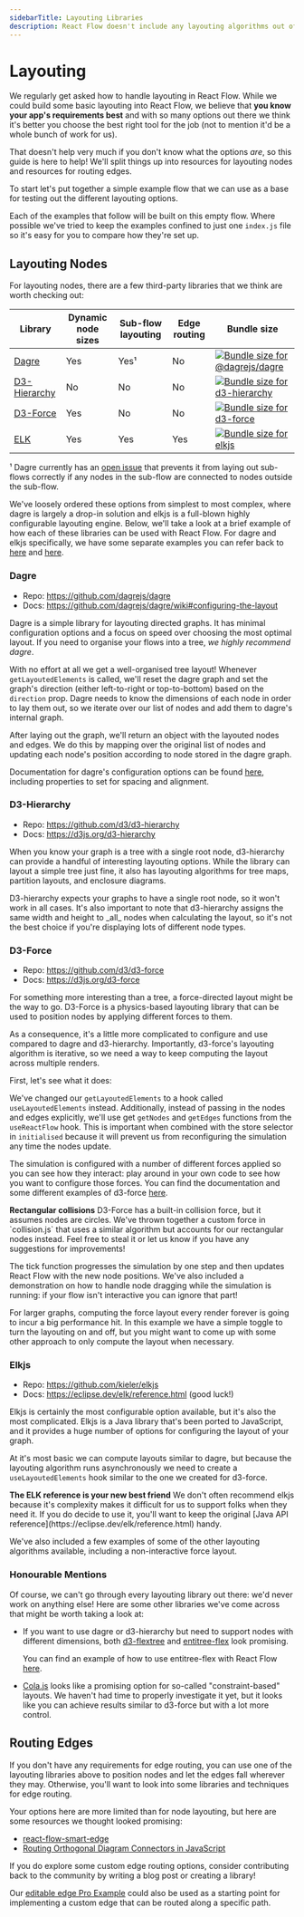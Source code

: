 ```yaml
---
sidebarTitle: Layouting Libraries
description: React Flow doesn't include any layouting algorithms out of the box. This guide surveys some of the options out there and shows you how to use them with React Flow.
---
```



# Layouting

We regularly get asked how to handle layouting in React Flow. While we could build
some basic layouting into React Flow, we believe that **you know your app's
requirements best** and with so many options out there we think it's better you
choose the best right tool for the job (not to mention it'd be a whole bunch of
work for us).

That doesn't help very much if you don't know what the options _are_, so this
guide is here to help! We'll split things up into resources for layouting nodes
and resources for routing edges.

To start let's put together a simple example flow that we can use as a base for
testing out the different layouting options.

<RemoteCodeViewer route="learn/layouting-flow-1-empty" framework="react" />

Each of the examples that follow will be built on this empty flow. Where possible
we've tried to keep the examples confined to just one `index.js` file so it's easy
for you to compare how they're set up.

## Layouting Nodes

For layouting nodes, there are a few third-party libraries that we think are worth
checking out:

| Library                                            | Dynamic node sizes | Sub-flow layouting | Edge routing | Bundle size                                                                                                                                   |
| -------------------------------------------------- | ------------------ | ------------------ | ------------ | --------------------------------------------------------------------------------------------------------------------------------------------- |
| [Dagre](https://github.com/dagrejs/dagre)          | Yes                | Yes¹               | No           | <a href="https://pkg-size.dev/@dagrejs/dagre"><img src="https://pkg-size.dev/badge/bundle/39882" title="Bundle size for @dagrejs/dagre"/></a> |
| [D3-Hierarchy](https://github.com/d3/d3-hierarchy) | No                 | No                 | No           | <a href="https://pkg-size.dev/d3-hierarchy"><img src="https://pkg-size.dev/badge/bundle/14697" title="Bundle size for d3-hierarchy"/></a>     |
| [D3-Force](https://github.com/d3/d3-force)         | Yes                | No                 | No           | <a href="https://pkg-size.dev/d3-force"><img src="https://pkg-size.dev/badge/bundle/15623" title="Bundle size for d3-force"/></a>             |
| [ELK](https://github.com/kieler/elkjs)             | Yes                | Yes                | Yes          | <a href="https://pkg-size.dev/elkjs"><img src="https://pkg-size.dev/badge/bundle/1455420" title="Bundle size for elkjs"/></a>                 |

¹ Dagre currently has an [open issue](https://github.com/dagrejs/dagre/issues/238)
that prevents it from laying out sub-flows correctly if any nodes in the sub-flow
are connected to nodes outside the sub-flow.

We've loosely ordered these options from simplest to most complex, where dagre
is largely a drop-in solution and elkjs is a full-blown highly configurable
layouting engine. Below, we'll take a look at a brief example of how each of these
libraries can be used with React Flow. For dagre and elkjs specifically, we have
some separate examples you can refer back to [here](/examples/layout/dagre)
and [here](/examples/layout/elkjs).

### Dagre

- Repo: https://github.com/dagrejs/dagre
- Docs: https://github.com/dagrejs/dagre/wiki#configuring-the-layout

Dagre is a simple library for layouting directed graphs. It has minimal configuration
options and a focus on speed over choosing the most optimal layout. If you need
to organise your flows into a tree, _we highly recommend dagre_.

<RemoteCodeViewer route="learn/layouting-flow-2-dagre" framework="react" />

With no effort at all we get a well-organised tree layout! Whenever
`getLayoutedElements` is called, we'll reset the dagre graph and set the graph's
direction (either left-to-right or top-to-bottom) based on the `direction` prop.
Dagre needs to know the dimensions of each node in order to lay them out, so we
iterate over our list of nodes and add them to dagre's internal graph.

After laying out the graph, we'll return an object with the layouted nodes and
edges. We do this by mapping over the original list of nodes and updating each
node's position according to node stored in the dagre graph.

Documentation for dagre's configuration options can be found
[here](https://github.com/dagrejs/dagre/wiki#configuring-the-layout), including
properties to set for spacing and alignment.

### D3-Hierarchy

- Repo: https://github.com/d3/d3-hierarchy
- Docs: https://d3js.org/d3-hierarchy

When you know your graph is a tree with a single root node, d3-hierarchy can
provide a handful of interesting layouting options. While the library can layout
a simple tree just fine, it also has layouting algorithms for tree maps, partition
layouts, and enclosure diagrams.

<RemoteCodeViewer
  route="learn/layouting-flow-3-d3-hierarchy"
  framework="react"
/>

<Callout>
  D3-hierarchy expects your graphs to have a single root node, so it won't work
  in all cases. It's also important to note that d3-hierarchy assigns the same
  width and height to _all_ nodes when calculating the layout, so it's not the
  best choice if you're displaying lots of different node types.
</Callout>

### D3-Force

- Repo: https://github.com/d3/d3-force
- Docs: https://d3js.org/d3-force

For something more interesting than a tree, a force-directed layout might be
the way to go. D3-Force is a physics-based layouting library that can be used to
position nodes by applying different forces to them.

As a consequence, it's a little more complicated to configure and use compared to
dagre and d3-hierarchy. Importantly, d3-force's layouting algorithm is iterative,
so we need a way to keep computing the layout across multiple renders.

First, let's see what it does:

<RemoteCodeViewer route="learn/layouting-flow-4-d3-force" framework="react" />

We've changed our `getLayoutedElements` to a hook called `useLayoutedElements`
instead. Additionally, instead of passing in the nodes and edges explicitly, we'll
use get `getNodes` and `getEdges` functions from the `useReactFlow` hook. This
is important when combined with the store selector in `initialised` because it
will prevent us from reconfiguring the simulation any time the nodes update.

The simulation is configured with a number of different forces applied so you
can see how they interact: play around in your own code to see how you want to
configure those forces. You can find the documentation and some different examples
of d3-force [here](https://d3js.org/d3-force).

<Callout>
  <strong>Rectangular collisions</strong>
  D3-Force has a built-in collision force, but it assumes nodes are circles.
  We've thrown together a custom force in `collision.js` that uses a similar
  algorithm but accounts for our rectangular nodes instead. Feel free to steal
  it or let us know if you have any suggestions for improvements!
</Callout>

The tick function progresses the simulation by one step and then updates React
Flow with the new node positions. We've also included a demonstration on how to
handle node dragging while the simulation is running: if your flow isn't interactive
you can ignore that part!

<Callout>
  For larger graphs, computing the force layout every render forever is going to
  incur a big performance hit. In this example we have a simple toggle to turn
  the layouting on and off, but you might want to come up with some other
  approach to only compute the layout when necessary.
</Callout>

### Elkjs

- Repo: https://github.com/kieler/elkjs
- Docs: https://eclipse.dev/elk/reference.html (good luck!)

Elkjs is certainly the most configurable option available, but it's also the most
complicated. Elkjs is a Java library that's been ported to JavaScript, and it
provides a huge number of options for configuring the layout of your graph.

<RemoteCodeViewer route="learn/layouting-flow-6-elkjs" framework="react" />

At it's most basic we can compute layouts similar to dagre, but because the layouting
algorithm runs asynchronously we need to create a `useLayoutedElements` hook similar
to the one we created for d3-force.

<Callout>
  <strong>The ELK reference is your new best friend</strong>
  We don't often recommend elkjs because it's complexity makes it difficult for
  us to support folks when they need it. If you do decide to use it, you'll want
  to keep the original [Java API
  reference](https://eclipse.dev/elk/reference.html) handy.
</Callout>

We've also included a few examples of some of the other layouting algorithms
available, including a non-interactive force layout.

### Honourable Mentions

Of course, we can't go through every layouting library out there: we'd never work
on anything else! Here are some other libraries we've come across that might be
worth taking a look at:

- If you want to use dagre or d3-hierarchy but need to support nodes with different
  dimensions, both [d3-flextree](https://github.com/klortho/d3-flextree) and
  [entitree-flex](https://github.com/codeledge/entitree-flex) look promising.

  You can find an example of how to use entitree-flex with React Flow
  [here](/examples/layout/entitree-flex).

- [Cola.js](https://github.com/tgdwyer/WebCola) looks like a promising option for
  so-called "constraint-based" layouts. We haven't had time to properly investigate
  it yet, but it looks like you can achieve results similar to d3-force but with
  a lot more control.

## Routing Edges

If you don't have any requirements for edge routing, you can use one of the
layouting libraries above to position nodes and let the edges fall wherever they
may. Otherwise, you'll want to look into some libraries and techniques for edge
routing.

Your options here are more limited than for node layouting, but here are some
resources we thought looked promising:

- [react-flow-smart-edge](https://github.com/tisoap/react-flow-smart-edge)
- [Routing Orthogonal Diagram Connectors in JavaScript](https://medium.com/swlh/routing-orthogonal-diagram-connectors-in-javascript-191dc2c5ff70)

If you do explore some custom edge routing options, consider contributing back to
the community by writing a blog post or creating a library!

Our [editable edge Pro Example](/examples/edges/editable-edge) could also be used
as a starting point for implementing a custom edge that can be routed along a
specific path.
